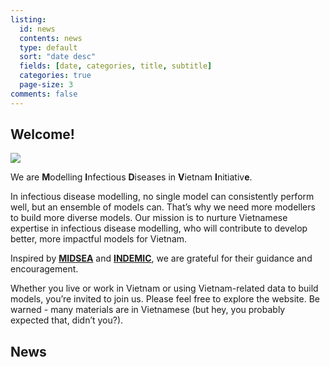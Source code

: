 ```yaml
---
listing:
  id: news
  contents: news
  type: default
  sort: "date desc"
  fields: [date, categories, title, subtitle]
  categories: true
  page-size: 3
comments: false
---
```


::: {layout-ncol=2}

::: {.left}

## Welcome!

![](logo.svg)

We are **M**odelling **I**nfectious **D**iseases in **V**ietnam **I**nitiativ**e**.

In infectious disease modelling, no single model can consistently perform well, but an ensemble of models can. That's why we need more modellers to build more diverse models. Our mission is to nurture Vietnamese expertise in infectious disease modelling, who will contribute to develop better, more impactful models for Vietnam.

Inspired by [**MIDSEA**](https://midsea.network/) and [**INDEMIC**](https://sites.google.com/view/indemic/home?authuser=0), we are grateful for their guidance and encouragement.

Whether you live or work in Vietnam or using Vietnam-related data to build models, you're invited to join us. Please feel free to explore the website. Be warned - many materials are in Vietnamese (but hey, you probably expected that, didn't you?).

:::

::: {.right}

## News

::: {#news}
:::

:::

:::